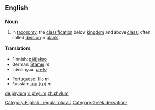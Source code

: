 ==English==

===Noun===
[[Category:English irregular plurals]]
{{en-noun|phyl|a|pl2=phylums}}

#{{taxonomy}} In [[taxonomy]], the [[classification]] below [[kingdom]] and above [[class]]; often called [[division]] in [[plant]]s.

====Translations====
{{top}}
*Finnish: [[pääjakso]]
*German: [[Stamm]] ''m''
*Interlingua: [[phylo]]
{{mid}}
*Portuguese: [[filo]] ''m''
*Russian: [[тип]] (tip) ''m''
{{bottom}}

[[Category:Greek derivations]]

[[de:phylum]]
[[vi:phylum]]
[[zh:phylum]]
